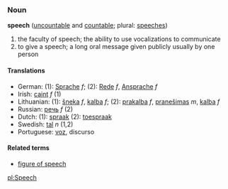 ===Noun===
'''speech''' ([[uncountable]] and [[countable]]; plural: [[speeches]])

<!-- not real defs - just show basic senses... -->
#the faculty of speech; the ability to use vocalizations to communicate
#to give a speech; a long oral message given publicly usually by one person

====Translations====
*German: (1): [[Sprache]] ''f''; (2): [[Rede]] ''f'', [[Ansprache]] ''f''
*Irish: [[caint]] ''f'' (1)
*Lithuanian: (1): [[šneka]] ''f'', [[kalba]] ''f''; (2): [[prakalba]] ''f'', [[pranešimas]] ''m'', [[kalba]] ''f''
*Russian: [[речь]] ''f'' (2)
*Dutch: (1): [[spraak]] (2): [[toespraak]]
*Swedish: [[tal]] ''n'' (1,2)
*Portuguese: [[voz]], discurso

====Related terms====
*[[figure of speech]]

[[pl:Speech]]